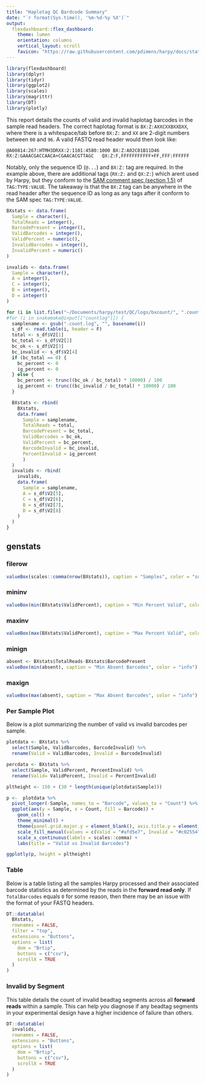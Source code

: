 ```yaml
---
title: "Haplotag QC Bardcode Summary"
date: "`r format(Sys.time(), '%m-%d-%y %X')`"
output:
  flexdashboard::flex_dashboard:
    theme: lumen
    orientation: columns
    vertical_layout: scroll
    favicon: "https://raw.githubusercontent.com/pdimens/harpy/docs/static/favicon.png"
---
```


```r
library(flexdashboard)
library(dplyr)
library(tidyr)
library(ggplot2)
library(scales)
library(magrittr)
library(DT)
library(plotly)
```

This report details the counts of valid and invalid haplotag barcodes in the 
sample read headers. The correct haplotag format is `BX:Z:AXXCXXBXXDXX`, where 
there is a whitespace/tab before `BX:Z:` and `XX` are 2-digit numbers between
`00` and `96`. A valid FASTQ read header would then look like:

```         
@A00814:267:HTMH3DRXX:2:1101:4580:1000 BX:Z:A02C01B11D46        RX:Z:GAAACGACCAACA+CGAACACGTTAGC   QX:Z:F,FFFFFFFFFFF+FF,FFF:FFFFFF
```

Notably, only the sequence ID (`@...`) and `BX:Z:` tag are required. In the example above, there are additional tags (`RX:Z:` and `QX:Z:`) which arent used by Harpy, but they conform to the [SAM comment spec (section 1.5)](https://samtools.github.io/hts-specs/SAMv1.pdf) of `TAG:TYPE:VALUE`. The takeaway is that the `BX:Z` tag can be anywhere in the read header after the sequence ID as long as any tags after it conform to the SAM spec `TAG:TYPE:VALUE`.


```r
BXstats <- data.frame(
  Sample = character(),
  TotalReads = integer(),
  BarcodePresent = integer(),
  ValidBarcodes = integer(),
  ValidPercent = numeric(),
  InvalidBarcodes = integer(),
  InvalidPercent = numeric()
)

invalids <- data.frame(
  Sample = character(),
  A = integer(),
  C = integer(),
  B = integer(),
  D = integer()
)

for (i in list.files("~/Documents/harpy/test/QC/logs/bxcount/", ".count.log", full.names = TRUE)) {
#for (i in snakemake@input[["countlog"]]) {
  samplename <- gsub(".count.log", "", basename(i))
  s_df <- read.table(i, header = F)
  total <- s_df$V2[1]
  bc_total <- s_df$V2[2]
  bc_ok <- s_df$V2[3]
  bc_invalid <- s_df$V2[4]
  if (bc_total == 0) {
    bc_percent <- 0
    ig_percent <- 0
  } else {
    bc_percent <- trunc((bc_ok / bc_total) * 10000) / 100
    ig_percent <- trunc((bc_invalid / bc_total) * 10000) / 100
  }

  BXstats <- rbind(
    BXstats,
    data.frame(
      Sample = samplename,
      TotalReads = total,
      BarcodePresent = bc_total,
      ValidBarcodes = bc_ok,
      ValidPercent = bc_percent,
      BarcodeInvalid = bc_invalid,
      PercentInvalid = ig_percent
      )
  )
  invalids <- rbind(
    invalids,
    data.frame(
      Sample = samplename,
      A = s_df$V2[5],
      C = s_df$V2[6],
      B = s_df$V2[7],
      D = s_df$V2[8]
    )
  )
}
```


## genstats {data-height=100}
### filerow {.no-title}
```r
valueBox(scales::comma(nrow(BXstats)), caption = "Samples", color = "success")
```
### mininv {.no-title}
```r
valueBox(min(BXstats$ValidPercent), caption = "Min Percent Valid", color = "info")
```
### maxinv {.no-title}
```r
valueBox(max(BXstats$ValidPercent), caption = "Max Percent Valid", color = "info")
```

### minign {.no-title}
```r
absent <- BXstats$TotalReads-BXstats$BarcodePresent
valueBox(min(absent), caption = "Min Absent Barcodes", color = "info")
```
### maxign {.no-title}
```r
valueBox(max(absent), caption = "Max Absent Barcodes", color = "info")
```


### Per Sample Plot

Below is a plot summarizing the number of valid vs invalid barcodes per sample.

```r
plotdata <- BXstats %>%
  select(Sample, ValidBarcodes, BarcodeInvalid) %>% 
  rename(Valid = ValidBarcodes, Invalid = BarcodeInvalid)

percdata <- BXstats %>%
  select(Sample, ValidPercent, PercentInvalid) %>% 
  rename(Valid= ValidPercent, Invalid = PercentInvalid)

pltheight <- 150 + (30 * length(unique(plotdata$Sample)))
```

```r
p <-  plotdata %>%
  pivot_longer(-Sample, names_to = "Barcode", values_to = "Count") %>%
  ggplot(aes(y = Sample, x = Count, fill = Barcode)) +
    geom_col() +
    theme_minimal() +
    theme(panel.grid.major.y = element_blank(), axis.title.y = element_blank()) +
    scale_fill_manual(values = c(Valid = "#afd5e7", Invalid = "#c02554")) +
    scale_x_continuous(labels = scales::comma) +
    labs(title = "Valid vs Invalid Barcodes")

ggplotly(p, height = pltheight)
```

### Table {.no-title}

Below is a table listing all the samples Harpy processed and their associated barcode statistics as determined by the reads in the **forward read only**. If `TotalBarcodes` equals `0` for some reason, then there may be an issue with the format of your FASTQ headers.

```r
DT::datatable(
  BXstats,
  rownames = FALSE,
  filter = "top",
  extensions = "Buttons",
  options = list(
    dom = "Brtip",
    buttons = c("csv"),
    scrollX = TRUE
  )
)
```

### Invalid by Segment

This table details the count of invalid beadtag segments across all **forward reads** within a sample. This can help you diagnose if any beadtag segments in your experimental design have a higher incidence of failure than others.

```r
DT::datatable(
  invalids,
  rownames = FALSE,
  extensions = "Buttons",
  options = list(
    dom = "Brtip",
    buttons = c("csv"),
    scrollX = TRUE
  )
)
```
